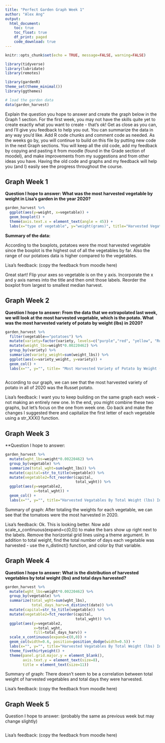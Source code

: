 ```yaml
---
title: "Perfect Garden Graph Week 1"
author: "Alex Ang"
output: 
  html_document:
    toc: true
    toc_float: true
    df_print: paged
    code_download: true
---
```


```r
knitr::opts_chunk$set(echo = TRUE, message=FALSE, warning=FALSE)
```

```r
library(tidyverse)        
library(lubridate)         
library(remotes)

library(gardenR)
theme_set(theme_minimal())  
library(ggthemes)
```

```r
# load the garden data 
data(garden_harvest)
```

Explain the question you hope to answer and create the graph below in the Graph 1 section. For the first week, you may not have the skills quite yet to create exactly what you want to create - that's ok! Get as close as you can, and I'll give you feedback to help you out. You can summarize the data in any way you'd like. Add R code chunks and comment code as needed. As the weeks go by, you will continue to build on this file by putting new code in the next Graph sections. You will keep all the old code, add my feedback by copying and pasting it from moodle (found in the Grade section of moodel), and make improvements from my suggestions and from other ideas you have. Having the old code and graphs and my feedback will help you (and I) easily see the progress throughout the course.

## Graph Week 1

**Question I hope to answer: What was the most harvested vegetable by weight in Lisa's garden in the year 2020?** 

```r
garden_harvest %>%
  ggplot(aes(y=weight, x=vegetable)) + 
  geom_boxplot() + 
  theme(axis.text.x = element_text(angle = 45)) +
  labs(x="type of vegetable", y="weight(grams)", title="Harvested Vegatables By Weight In 2020")
```

**Summary of the data:**

According to the boxplots, potatoes were the most harvested vegetable since the boxplot is the highest out of all the vegetables by far. Also the range of our potatoes data is higher compared to the vegetables. 

Lisa's feedback: (copy the feedback from moodle here)

Great start! Flip your axes so vegetable is on the y axis. Incorporate the x and y axis names into the title and then omit those labels. Reorder the boxplot from largest to smallest median harvest.


## Graph Week 2

**Question I hope to answer: From the data that we extrapolated last week, we will look at the most harvested vegetable, which is the potato. What was the most harvested variety of potato by weight (lbs) in 2020?** 

```r
garden_harvest %>%
  filter(vegetable=="potatoes") %>%
  mutate(variety=factor(variety, levels=c("purple","red", "yellow", "Russet"))) %>%
  mutate(weight_lbs=weight*0.00220462) %>%
  group_by(variety) %>%
  summarize(variety_weight=sum(weight_lbs)) %>%
  ggplot(aes(x=variety_weight, y=variety)) +
  geom_col() + 
  labs(x="", y="", title= "Most Harvested Variety of Potato by Weight (lbs) in 2020")
  
```

According to our graph, we can see that the most harvested variety of potato in all of 2020 was the Russet potato. 


Lisa's feedback: I want you to keep building on the same graph each week - not making an entirely new one. In the end, you might combine these two graphs, but let's focus on the one from week one. Go back and make the changes I suggested there and capitalize the first letter of each vegetable using a str_XXX() function.

## Graph Week 3

**Question I hope to answer: 

```r
garden_harvest %>%
  mutate(wght_lbs=weight*0.00220462) %>% 
  group_by(vegetable) %>%
  summarize(total_wght=sum(wght_lbs)) %>%
  mutate(capital=str_to_title(vegetable)) %>%
  mutate(vegetable2=fct_reorder(capital,
                                total_wght)) %>% 
  ggplot(aes(y=vegetable2,
             x=total_wght)) +
  geom_col() + 
  labs(x="", y="", title="Harvested Vegatables By Total Weight (lbs) In 2020")
```

Summary of graph: After totaling the weights for each vegetable, we can see that the tomatoes were the most harvested in 2020. 

Lisa's feedback: Ok. This is looking better. Now add scale_x_continuous(expand=c(0,0)) to make the bars show up right next to the labels. Remove the horizontal grid lines using a theme argument. In addition to total weight, find the total number of days each vegetable was harvested - use the n_distinct() function, and color by that variable. 

## Graph Week 4

**Question I hope to answer: What is the distribution of harvested vegetables by total weight (lbs) and total days harvested?**

```r
garden_harvest %>%
  mutate(wght_lbs=weight*0.00220462) %>% 
  group_by(vegetable) %>%
  summarize(total_wght=sum(wght_lbs),
            total_days_harv=n_distinct(date)) %>%
  mutate(capital=str_to_title(vegetable)) %>%
  mutate(vegetable2=fct_reorder(capital,
                                total_wght)) %>% 
  ggplot(aes(y=vegetable2,
             x=total_wght,
             fill=total_days_harv)) + 
  scale_x_continuous(expand=c(0,0)) +
  geom_col(width=0.6, position=position_dodge(width=0.5)) + 
  labs(x="", y="", title="Harvested Vegatables By Total Weight (lbs) In 2020", fill="Total Days Harvested")+
  theme_fivethirtyeight() + 
  theme(panel.grid.major.y = element_blank(),
        axis.text.y = element_text(size=8),
        title = element_text(size=11))
```

Summary of graph: There doesn't seem to be a correlation between total weight of harvested vegetables and total days they were harvested. 


Lisa's feedback: (copy the feedback from moodle here)

## Graph Week 5

Question I hope to answer: (probably the same as previous week but may change slightly)

```r

```

Lisa's feedback: (copy the feedback from moodle here)

